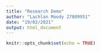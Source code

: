 ```yaml
---
title: "Research Demo"
author: "Lachlan Moody 27809951"
date: "19/02/2021"
output: html_document
---
```


```r
knitr::opts_chunk$set(echo = TRUE)
```



